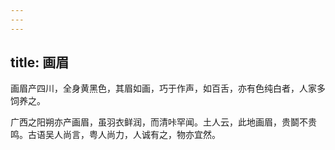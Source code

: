 ```yaml
---
---
---
```

title: 画眉
---



画眉产四川，全身黄黑色，其眉如画，巧于作声，如百舌，亦有色纯白者，人家多饲养之。

广西之阳朔亦产画眉，虽羽衣鲜润，而清咔罕闻。土人云，此地画眉，贵鬬不贵鸣。古语吴人尚言，粤人尚力，人诚有之，物亦宜然。